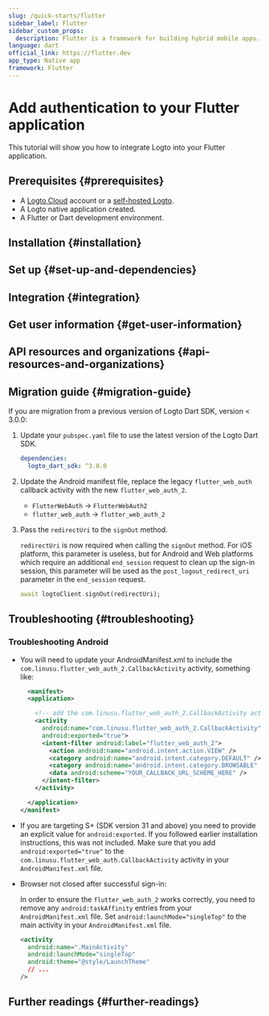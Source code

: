 ```yaml
---
slug: /quick-starts/flutter
sidebar_label: Flutter
sidebar_custom_props:
  description: Flutter is a framework for building hybrid mobile apps.
language: dart
official_link: https://flutter.dev
app_type: Native app
framework: Flutter
---
```




# Add authentication to your Flutter application

This tutorial will show you how to integrate Logto into your Flutter application.

<Tip />

## Prerequisites \{#prerequisites}

- A [Logto Cloud](https://cloud.logto.io) account or a [self-hosted Logto](/introduction/set-up-logto-oss).
- A Logto native application created.
- A Flutter or Dart development environment.

## Installation \{#installation}

<Installation />

## Set up \{#set-up-and-dependencies}

<Dependency />

## Integration \{#integration}

<Integration />

## Get user information \{#get-user-information}

<GetUserInfo />

## API resources and organizations \{#api-resources-and-organizations}

<ApiResources />

<Organization />

## Migration guide \{#migration-guide}

If you are migration from a previous version of Logto Dart SDK, version < 3.0.0:

1. Update your `pubspec.yaml` file to use the latest version of the Logto Dart SDK.

   ```yaml title="pubspec.yaml"
   dependencies:
     logto_dart_sdk: ^3.0.0
   ```

2. Update the Android manifest file, replace the legacy `flutter_web_auth` callback activity with the new `flutter_web_auth_2`.

   - `FlutterWebAuth` -> `FlutterWebAuth2`
   - `flutter_web_auth` -> `flutter_web_auth_2`

3. Pass the `redirectUri` to the `signOut` method.

   `redirectUri` is now required when calling the `signOut` method. For iOS platform, this parameter is useless, but for Android and Web platforms which require an additional `end_session` request to clean up the sign-in session, this parameter will be used as the `post_logout_redirect_uri` parameter in the `end_session` request.

   ```dart
   await logtoClient.signOut(redirectUri);
   ```

## Troubleshooting \{#troubleshooting}

### Troubleshooting Android

- You will need to update your AndroidManifest.xml to include the `com.linusu.flutter_web_auth_2.CallbackActivity` activity, something like:

  ```xml title="android/app/src/main/AndroidManifest.xml"
    <manifest>
    <application>

      <!-- add the com.linusu.flutter_web_auth_2.CallbackActivity activity -->
      <activity
        android:name="com.linusu.flutter_web_auth_2.CallbackActivity"
        android:exported="true">
        <intent-filter android:label="flutter_web_auth_2">
          <action android:name="android.intent.action.VIEW" />
          <category android:name="android.intent.category.DEFAULT" />
          <category android:name="android.intent.category.BROWSABLE" />
          <data android:scheme="YOUR_CALLBACK_URL_SCHEME_HERE" />
        </intent-filter>
      </activity>

    </application>
  </manifest>
  ```

- If you are targeting S+ (SDK version 31 and above) you need to provide an explicit value for `android:exported`. If you followed earlier installation instructions, this was not included. Make sure that you add `android:exported="true"` to the `com.linusu.flutter_web_auth.CallbackActivity` activity in your `AndroidManifest.xml` file.

- Browser not closed after successful sign-in:

  In order to ensure the `flutter_web_auth_2` works correctly, you need to remove any `android:taskAffinity` entries from your `AndroidManifest.xml` file. Set `android:launchMode="singleTop"` to the main activity in your `AndroidManifest.xml` file.

  ```xml title="android/app/src/main/AndroidManifest.xml"
  <activity
    android:name=".MainActivity"
    android:launchMode="singleTop"
    android:theme="@style/LaunchTheme"
    // ...
  />
  ```

## Further readings \{#further-readings}

<FurtherReadings />
